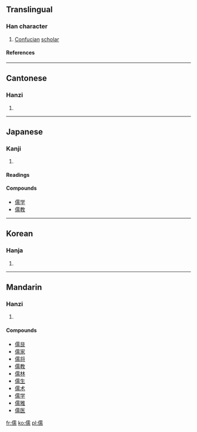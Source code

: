 ==Translingual==
===Han character===
{{Han char|rn=9|rad=人|as=14|sn=16|four=2122<sub>7</sub>|canj=[[人]][[一]][[月]][[月]] (OMBB)}}
# [[Confucian]] [[scholar]]
====References====
{{Han ref|kx=0119.300|dkj=01220|dj=0253.080|hdz=10230.090|uh=5112|ud=20754|bh=BEA7|bd=48807}}
----
==Cantonese==
===Hanzi===
{{yue-hanzi|jyut=|y=yu4}}
# {{defn|Cantonese}}
----
==Japanese==
===Kanji===
{{ja-kanji|grade=c|rs=人14}}
# {{defn|Japanese}} 
====Readings====
{{ja-readings|on=[[じゅ]] (ju)|kun=[[やわらか]] (yawaraka), [[うるおす]] (uruosu), [[したがう]] (shitagau)}}

====Compounds====
*[[儒学]]
*[[儒教]]
----
==Korean==
===Hanja===
{{ko-hanja|hangeul=[[유]]|rv=yu|mr=yu}}
# {{defn|Korean}}
----
==Mandarin==
===Hanzi===
{{cmn-hanzi|pin=[[ěr]] (er3), [[nǎi]] (nai3), [[rú]] (ru2)|wg=erh<sup>3</sup>, nai<sup>3</sup>, ju<sup>2</sup>}}
# {{defn|Mandarin}}

====Compounds====
*[[儒艮]]
*[[儒家]]
*[[儒将]]
*[[儒教]]
*[[儒林]]
*[[儒生]]
*[[儒术]]
*[[儒学]]
*[[儒雅]]
*[[儒医]]

[[fr:儒]]
[[ko:儒]]
[[pl:儒]]